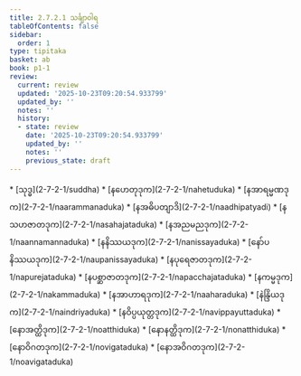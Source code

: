 ```yaml
---
title: 2.7.2.1 သင်္ချာဝါရ
tableOfContents: false
sidebar:
  order: 1
type: tipitaka
basket: ab
book: p1-1
review:
  current: review
  updated: '2025-10-23T09:20:54.933799'
  updated_by: ''
  notes: ''
  history:
  - state: review
    date: '2025-10-23T09:20:54.933799'
    updated_by: ''
    notes: ''
    previous_state: draft
---
```



<ReviewStatus review={frontmatter.review} showDetails={true} />

<HypothesisAnnotation frontmatter={frontmatter} />

<DynamicBreadcrumb />



<TableOfContents book="p1-1" section="2.7.2.1">
* [သုဒ္ဓ](2-7-2-1/suddha)
* [နဟေတုဒုက](2-7-2-1/nahetuduka)
* [နအာရမ္မဏဒုက](2-7-2-1/naarammanaduka)
* [နအဓိပတျာဒိ](2-7-2-1/naadhipatyadi)
* [နသဟဇာတဒုက](2-7-2-1/nasahajataduka)
* [နအညမညဒုက](2-7-2-1/naannamannaduka)
* [နနိဿယဒုက](2-7-2-1/nanissayaduka)
* [နော်ပနိဿယဒုက](2-7-2-1/naupanissayaduka)
* [နပုရေဇာတဒုက](2-7-2-1/napurejataduka)
* [နပစ္ဆာဇာတဒုက](2-7-2-1/napacchajataduka)
* [နကမ္မဒုက](2-7-2-1/nakammaduka)
* [နအာဟာရဒုက](2-7-2-1/naaharaduka)
* [နဲန္ဒြိယဒုက](2-7-2-1/naindriyaduka)
* [နဝိပ္ပယုတ္တဒုက](2-7-2-1/navippayuttaduka)
* [နောအတ္ထိဒုက](2-7-2-1/noatthiduka)
* [နောနတ္ထိဒုက](2-7-2-1/nonatthiduka)
* [နောဝိဂတဒုက](2-7-2-1/novigataduka)
* [နောအဝိဂတဒုက](2-7-2-1/noavigataduka)
</TableOfContents>
